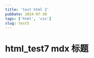 ---
title: 'test html 2'
pubDate: 2024-07-30
tags: ['html', 'css']
slug: test5
---

# html_test7 mdx 标题
